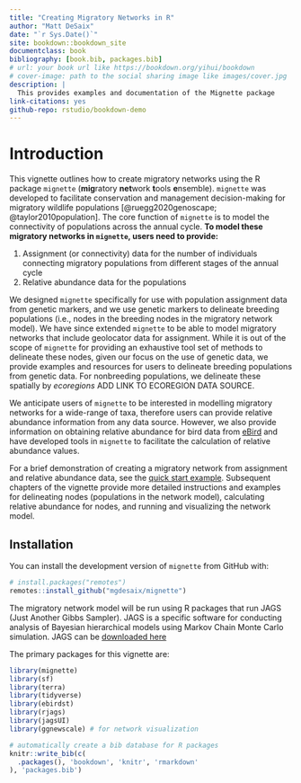 ```yaml
--- 
title: "Creating Migratory Networks in R"
author: "Matt DeSaix"
date: "`r Sys.Date()`"
site: bookdown::bookdown_site
documentclass: book
bibliography: [book.bib, packages.bib]
# url: your book url like https://bookdown.org/yihui/bookdown
# cover-image: path to the social sharing image like images/cover.jpg
description: |
  This provides examples and documentation of the Mignette package
link-citations: yes
github-repo: rstudio/bookdown-demo
---
```


# Introduction

This vignette outlines how to create migratory networks using the R package `mignette` (**mig**ratory **net**work **t**ools **e**nsemble). `mignette` was developed to facilitate conservation and management decision-making for migratory wildlife populations [@ruegg2020genoscape; @taylor2010population]. The core function of `mignette` is to model the connectivity of populations across the annual cycle. **To model these migratory networks in `mignette`, users need to provide:**

1. Assignment (or connectivity) data for the number of individuals connecting migratory populations from different stages of the annual cycle
2. Relative abundance data for the populations

We designed `mignette` specifically for use with population assignment data from genetic markers, and we use genetic markers to delineate breeding populations (i.e., nodes in the breeding nodes in the migratory network model). We have since extended `mignette` to be able to model migratory networks that include geolocator data for assignment. While it is out of the scope of `mignette` for providing an exhaustive tool set of methods to delineate these nodes, given our focus on the use of genetic data, we provide examples and resources for users to delineate breeding populations from genetic data. For nonbreeding populations, we delineate these spatially by *ecoregions* ADD LINK TO ECOREGION DATA SOURCE. 

We anticipate users of `mignette` to be interested in modelling migratory networks for a wide-range of taxa, therefore users can provide relative abundance information from any data source. However, we also provide information on obtaining relative abundance for bird data from [eBird](https://ebird.org/science/status-and-trends) and have developed tools in `mignette` to facilitate the calculation of relative abundance values.

For a brief demonstration of creating a migratory network from assignment and relative abundance data, see the [quick start example](#quickstart). Subsequent chapters of the vignette provide more detailed instructions and examples for delineating nodes (populations in the network model), calculating relative abundance for nodes, and running and visualizing the network model.

## Installation 

You can install the development version of `mignette` from GitHub with:

``` r
# install.packages("remotes")
remotes::install_github("mgdesaix/mignette")
```

The migratory network model will be run using R packages that run JAGS (Just Another Gibbs Sampler). JAGS is a specific software for conducting analysis of Bayesian hierarchical models using Markov Chain Monte Carlo simulation. JAGS can be [downloaded here](https://mcmc-jags.sourceforge.io/)

The primary packages for this vignette are:

``` r
library(mignette)
library(sf)
library(terra)
library(tidyverse)
library(ebirdst)
library(rjags)
library(jagsUI)
library(ggnewscale) # for network visualization
```

```r
# automatically create a bib database for R packages
knitr::write_bib(c(
  .packages(), 'bookdown', 'knitr', 'rmarkdown'
), 'packages.bib')
```
